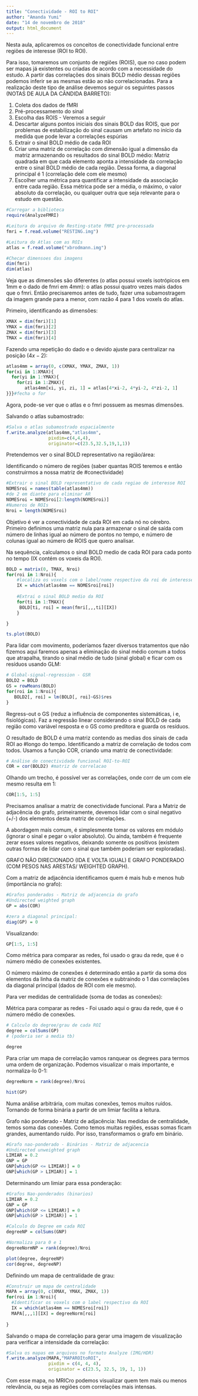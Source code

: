```yaml
---
title: "Conectividade - ROI to ROI"
author: "Amanda Yumi"
date: "14 de novembro de 2018"
output: html_document
---
```


Nesta aula, aplicaremos os conceitos de conectividade funcional entre regiões de interesse (ROI to ROI).

Para isso, tomaremos um conjunto de regiões (ROIS), que no caso podem ser mapas já existentes ou criadas de acordo com a necessidade do estudo. A partir das correlações dos sinais BOLD médio dessas regiões podemos inferir se as mesmas estão ao não correlacionadas. Para a realização deste tipo de análise devemos seguir os seguintes passos (NOTAS DE AULA DA CÂNDIDA BARRETO):

1. Coleta dos dados de fMRI
2. Pré-processamento do sinal
3.  Escolha das ROIS - Veremos a seguir
4. Descartar alguns pontos iniciais dos sinais BOLD das ROIS, que por problemas de estabilização do sinal causam um artefato no início da medida que pode levar a correlações espúrias 
5. Extrair o sinal BOLD médio de cada ROI
6. Criar uma matriz de correlação com dimensão igual a dimensão da matriz armazenando os resultados do sinal BOLD médio: Matriz quadrada em que cada elemento aponta a intensidade da correlação entre o sinal BOLD médio de cada região. Dessa forma, a diagonal principal é 1 (correlação dele com ele mesmo)
7. Escolher uma métrica para quantificar a intensidade da associação entre cada região. Essa métrica pode ser a média, o máximo, o valor absoluto da correlação, ou qualquer outra que seja relevante para o estudo em questão.



```r
#Carregar a biblioteca
require(AnalyzeFMRI)

#Leitura do arquivo de Resting-state fMRI pre-processada
fmri = f.read.volume("RESTING.img")

#Leitura do Atlas com as ROIs
atlas = f.read.volume("xbrodmann.img")

#Checar dimensoes das imagens
dim(fmri)
dim(atlas)
```

Veja que as dimensões são diferentes (o atlas possui voxels isotrópicos em 1mm e o dado de fmri em 4mm): o atlas possui quatro vezes mais dados que o fmri.
Então precisaremos antes de tudo, fazer uma subamostragem da imagem grande para a menor, com razão 4 para 1 dos voxels do atlas.

Primeiro, identificando as dimensões:

```r
XMAX = dim(fmri)[1]
YMAX = dim(fmri)[2]
ZMAX = dim(fmri)[3]
TMAX = dim(fmri)[4]

```

Fazendo uma repetição do dado e o devido ajuste para centralizar na posição $(4x-2)$:

```r
atlas4mm = array(0, c(XMAX, YMAX, ZMAX, 1))
for(xi in 1:XMAX){
  for(yi in 1:YMAX){
    for(zi in 1:ZMAX){
       atlas4mm[xi, yi, zi, 1] = atlas[4*xi-2, 4*yi-2, 4*zi-2, 1]        
}}}#fecha o for

```

Agora, pode-se ver que o atlas e o fmri possuem as mesmas dimensões.

Salvando o atlas subamostrado:

```r
#Salva o atlas subamostrado espacialmente
f.write.analyze(atlas4mm,"atlas4mm",
                pixdim=c(4,4,4),
                originator=c(23.5,32.5,19,1,1))
```


Pretendemos ver o sinal BOLD representativo na região/área:

Identificando o número de regiões (saber quantas ROIS teremos e então construirmos a nossa matriz de #conectividade)
```r
#Extrair o sinal BOLD representativo de cada regiao de interesse ROI
NOMESroi = names(table(atlas4mm))
#de 2 em diante para eliminar AR
NOMESroi = NOMESroi[2:length(NOMESroi)] 
#Numeros de ROIs
Nroi = length(NOMESroi)
```

Objetivo é ver a conectividade de cada ROI em cada nó no cérebro.
Primeiro definimos uma matriz nula para armazenar o sinal de saída com número de linhas igual ao número de pontos no tempo, e número de colunas igual ao número de ROIS que quero analisar.

Na sequência, calculamos o sinal BOLD medio de cada ROI para cada ponto no tempo (IX contém os voxeis da ROI).

```r
BOLD = matrix(0, TMAX, Nroi)
for(roi in 1:Nroi){
    #localiza os voxels com o label/nome respectivo da roi de interesse
    IX = which(atlas4mm == NOMESroi[roi])
    
    #Extrai o sinal BOLD medio da ROI
    for(ti in 1:TMAX){
     BOLD[ti, roi] = mean(fmri[,,,ti][IX])
    }

}

ts.plot(BOLD)
```

Para lidar com movimento, poderíamos fazer diversos tratamentos que não fizemos aqui faremos apenas a eliminação do sinal médio comum a todos que atrapalha, tirando o sinal médio de tudo (sinal global) e ficar com os resíduos usando GLM:

```r
# Global-signal-regression - GSR
BOLD2 = BOLD
GS = rowMeans(BOLD)
for(roi in 1:Nroi){
   BOLD2[, roi] = lm(BOLD[, roi]~GS)$res 
}
```

Regress-out o GS (reduz a influência de componentes sistemáticas, i e, fisiológicas). Faz a regressão linear considerando o sinal BOLD de cada região como variável resposta e o GS como preditora e guarda os resíduos.


O resultado de BOLD é uma matriz contendo as medias dos sinais de cada ROI ao #longo do tempo.
Identificando a matriz de correlação de todos com todos. Usamos a função COR, criando uma matriz de conectividade:


```r
# Análise de conectividade funcional ROI-to-ROI
COR = cor(BOLD2) #matriz de correlacao
```

Olhando um trecho, é possível ver as correlações,
onde corr de um com ele mesmo resulta em 1:

```r
COR[1:5, 1:5]
```

Precisamos analisar a matriz de conectividade funcional.
Para a Matriz de adjacência do grafo, primeiramente, devemos lidar com o sinal negativo (+/-) dos elementos desta matriz de correlações.

A abordagem mais comum, é simplesmente tomar os valores em módulo (ignorar o sinal e pegar o valor absoluto).
Ou ainda, também é frequente zerar esses valores negativos, deixando somente os positivos (existem outras formas de lidar com o sinal que também poderiam ser exploradas).


GRAFO NÃO DIRECIONADO (IDA E VOLTA IGUAL) E GRAFO PONDERADO (COM PESOS NAS ARESTAS/ WEIGHTED GRAPH).

Com a matriz de adjacência identificamos quem é mais hub e menos hub (importância no grafo):


```r
#Grafos ponderados - Matriz de adjacencia do grafo
#Undirected weighted graph
GP = abs(COR)

#zera a diagonal principal:
diag(GP) = 0
```

Visualizando:

```r
GP[1:5, 1:5]
```

Como métrica para comparar as redes, foi usado o grau da rede, que é o número médio de conexões existentes.

O número máximo de conexões é determinado então a partir da soma dos elementos da linha da matriz de conexões e subtraindo o 1 das correlações da diagonal principal (dados de ROI com ele mesmo).

Para ver medidas de centralidade (soma de todas as conexões):

Métrica para comparar as redes -  Foi usado aqui o grau da rede, que é o número médio de conexões. 

```r
# Calculo do degree/grau de cada ROI
degree = colSums(GP)
# (poderia ser a media tb)

degree
```

Para criar um mapa de correlação vamos ranquear os degrees para termos uma ordem de organização. Podemos visualizar o mais importante, e normaliza-lo 0-1:


```r
degreeNorm = rank(degree)/Nroi

hist(GP)
```

Numa análise arbitrária, com muitas conexões, temos muitos ruídos.
Tornando de forma binária a partir de um limiar facilita a leitura.

Grafo não ponderado - Matriz de adjacência:
Nas medidas de centralidade, temos soma das conexões. Como temos muitas regiões, essas somas ficam grandes, aumentando ruído. Por isso, transformamos o grafo em binário.

```r
#Grafo nao-ponderado - Binários - Matriz de adjacencia
#Undirected unweighted graph
LIMIAR = 0.2
GNP = GP
GNP[which(GP <= LIMIAR)] = 0
GNP[which(GP > LIMIAR)] = 1
```

Determinando um limiar para essa ponderação:

```r
#Grafos Nao-ponderados (binarios)
LIMIAR = 0.2
GNP = GP
GNP[which(GP <= LIMIAR)] = 0
GNP[which(GP > LIMIAR)] = 1

#Calculo do Degree em cada ROI
degreeNP = colSums(GNP)

#Normaliza para 0 e 1
degreeNormNP = rank(degree)/Nroi

plot(degree, degreeNP)
cor(degree, degreeNP)
```

Definindo um mapa de centralidade de grau:

```r
#Construir um mapa de centralidade
MAPA = array(0, c(XMAX, YMAX, ZMAX, 1))
for(roi in 1:Nroi){
  #Identificar os voxels com o label respectivo da ROI
  IX = which(atlas4mm == NOMESroi[roi])
  MAPA[,,,1][IX] = degreeNorm[roi]
  
}
```


Salvando o mapa de correlação para gerar uma imagem de visualização para verificar a intensidade da correlação:

```r
#Salva os mapas em arquivos no formato Analyze (IMG/HDR)
f.write.analyze(MAPA,"MAPAROItoROI",
                pixdim = c(4, 4, 4),
                originator = c(23.5, 32.5, 19, 1, 1))

```

Com esse mapa, no MRICro podemos visualizar quem tem mais ou menos relevância, ou seja as regiões com correlações mais intensas.


